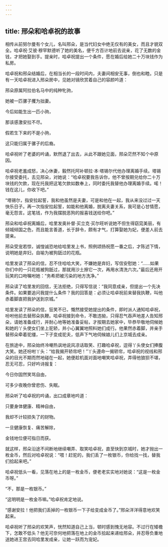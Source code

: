 ```yaml
---
---
---
```

title: 邢朵和哈卓祝的故事
---




相传从前努尔曼有个女儿，名叫邢朵，是当代妇女中绝无仅有的美女，而且才貌双全。哈卓祝·艾彼·穆罕默德听了她的美名，便千方百计地前去说亲，花了无数的金钱，才把她娶到手。提亲时，哈卓祝提出一个条件，愿在婚后给她二十万块钱作为私房。

哈卓祝和邢朵结婚后，在相当长的一段时间内，夫妻间相安无事，倒也和睦。只是有一天哈卓祝进入邢朵房中，见她对镜欣赏着自己的容颜吟道：

邢朵原属阿拉伯名马中的纯种牝驹，

她被一匹骡子攫为拙妻。

今后如能生出一匹小驹，

那该感激安拉不尽。

假若生下来的不是小驹，

这只能归属于骡子的后裔。

哈卓祝听了老婆的吟诵，默然退了出去，从此不跟她见面，邢朵茫然不知个中原因。

哈卓祝老羞成怒，决心休妻，毅然托阿补顿拉·本·塔锡尔代他办理离婚手续。塔锡尔接受委托，去见邢朵，对她说：“哈卓祝要我告诉你，他不曾按期兑给你二十万块钱的欠款，现在托我把这笔欠款如数奉上，同时委托我替他办理离婚手续。喏！钱在这儿，你收下吧。”

“塔锡尔，指安拉起誓，我和他虽然是夫妻，可是和他在一起，我从来没过过一天快乐日子。再一次指安拉起誓，如能和他离婚，脱离夫妻关系，我可是心甘情愿，毫无怨言。这笔钱，作为我摆脱恶狗的报喜钱送给你吧。”

邢朵和哈卓祝离婚后，哈里发奥补督·买立克·买尔旺听说她不但生得窈窕美丽，有倾城倾国之色，而且能言善道，长于辞令，颇有才气，打算娶她为妃，便差人前去提亲。

邢朵受宠若惊，诚惶诚恐地给哈里发上书，照例颂扬祝愿一番之后，才陈述下情，说明她是弃妇，自喻为被狗舐过的花瓶。

哈里发读了邢朵的信，忍不住哈哈大笑，不嫌她是弃妇，写信安慰她：“……如果你们中的一只花瓶被狗舐过，那就用沙土擦它一次，再用水清洗六次。”最后还用开玩笑的口吻嘱咐她：“务希把被污染的地方洗净。”

邢朵读了哈里发的回信，无法拒绝，只得写信说：“我同意成亲，但提出一个先决条件。如果要追问我提什么条件？我的回答是：必须让哈卓祝前来替我执鞭，叫他赤着脚直把我护送到京城。”

哈里发读了邢朵的信，狂笑不已，慨然接受她提出的条件，即时派人通知哈卓祝，吩咐他前去替邢朵执鞭。哈卓祝接到命令，不敢违拗，只得忍气吞声地差人告知邢朵，请她准备成行，并耐心地等她准备妥帖，才按期去她家中，毕恭毕敬地伺候她和她的丫头使女们坐上驼轿，并小心翼翼地照料她们成行。他果然赤着脚，并亲手替邢朵牵着驼缰，一下子变成驼夫，低声下气地伺候娘儿们上京城去成亲。

在旅途中，邢朵始终冷嘲热讽地说风凉话取笑、打趣哈卓祝，逗得丫头使女们捧腹大笑。她还吩咐丫头：“给我揭开轿帘吧！”丫头遵命一揭轿帘，哈卓祝的视线和邢朵的目光不期而然地碰在一起，她便趁机面对面地嘲笑哈卓祝，弄得他狼狈不堪，忍无可忍，只好吟诗报复：

今日你固然笑骂自由，

可多少夜晚你曾悲伤、失眠。

邢朵听了哈卓祝的吟诵，出口成章地吟道：

只要身体健康、精神自由，

我却不计较损失了的财物。

一旦健康恢复、痛苦解除，

金钱地位便可指日而获。

就这样，邢朵沿途不间断地继续嘲弄、取笑哈卓祝，直至快到京城时，她才抛出一枚金币，然后对哈卓祝说：“喂！赶驼的，我们丢了一枚银币，你给找一找，替我们拾起来吧。”

哈卓祝低头一看，见落在地上的是一枚金币，便老老实实地对她说：“这是一枚金币呀。”

“不，那是一枚银币。”

“这明明是一枚金币嘛。”哈卓祝肯定地说。

“感谢安拉！他把我们丢掉的一枚银币一下子给变成金币了。”邢朵洋洋得意地欢笑起来。

哈卓祝听了邢朵的欢笑声，恍然知道自己上当，顿时感到愧无地容。不过行在矮檐下，怎敢不低头？他无可奈何地把落在地上的金币拾起来递给邢朵，并忍辱负重地送她进王宫去同哈里发成亲，让她一跃而为宠妃。